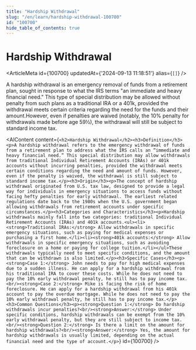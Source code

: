 ```yaml
---
title: "Hardship Withdrawal"
slug: "/en/learn/hardship-withdrawal-100700"
id: "100700"
hide_table_of_contents: true
---
```



# Hardship Withdrawal

<ArticleMeta id={100700} updatedAt={'2024-09-13 11:18:51'} alias={`[]`} />
<div className='border-solid border-b border-t-0 my-4 border-[var(--ifm-color-gray-300)]' />

A hardship withdrawal is an emergency removal of funds from a retirement plan, sought in response to what the IRS terms "an immediate and heavy financial need." This type of special distribution may be allowed without penalty from such plans as a traditional IRA or a 401k, provided the withdrawal meets certain criteria regarding the need for the funds and their amount.However, even if penalties are waived (notably, the 10% penalty for withdrawals made before age 59½), the withdrawal will still be subject to standard income tax.

<AIContent content={`<h2>Hardship Withdrawal</h2><h3>Definition</h3><p>A hardship withdrawal refers to the emergency withdrawal of funds from a retirement plan to address what the IRS calls an “immediate and heavy financial need.” This special distribution may allow withdrawals from traditional Individual Retirement Accounts (IRAs) or 401k accounts without incurring penalties, provided the withdrawal meets certain conditions regarding the need and amount of funds. However, even if the penalty is waived, the withdrawal is still subject to standard income tax.</p><h3>Origin</h3><p>The concept of hardship withdrawal originated from U.S. tax law, designed to provide a legal way for individuals in emergency situations to access funds without facing hefty penalties for early withdrawal. The earliest related regulations date back to the 1980s when the U.S. government began allowing withdrawals from retirement accounts under specific circumstances.</p><h3>Categories and Characteristics</h3><p>Hardship withdrawals mainly fall into two categories: traditional Individual Retirement Accounts (IRAs) and 401k accounts.<ul><li><strong>Traditional IRAs:</strong> Allow withdrawals in specific emergency situations, such as paying for medical expenses or purchasing a first home.</li><li><strong>401k accounts:</strong> Allow withdrawals in specific emergency situations, such as avoiding foreclosure on a home or paying for college tuition.</li></ul>These withdrawals typically need to meet specific conditions, and the amount that can be withdrawn is also limited.</p><h3>Specific Cases</h3><p><strong>Case 1:</strong> John needs to pay for high medical expenses due to a sudden illness. He can apply for a hardship withdrawal from his traditional IRA to cover these costs. While he does not need to pay the 10% early withdrawal penalty, he still has to pay income tax.<br/><strong>Case 2:</strong> Mike is facing the risk of home foreclosure. He can apply for a hardship withdrawal from his 401k account to pay the overdue mortgage. While he does not need to pay the 10% early withdrawal penalty, he still has to pay income tax.</p><h3>Common Questions</h3><p><strong>Question 1:</strong> Do hardship withdrawals incur penalties?<br/><strong>Answer:</strong> Under specific conditions, hardship withdrawals can be exempt from the 10% early withdrawal penalty, but they are still subject to income tax.<br/><strong>Question 2:</strong> Is there a limit on the amount for hardship withdrawals?<br/><strong>Answer:</strong> Yes, the amount for hardship withdrawals is usually limited, depending on the actual financial need and the type of account.</p>`} id={100700} />
